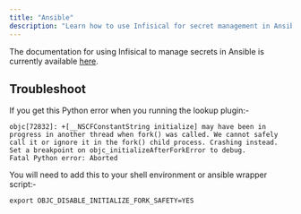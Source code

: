 ```yaml
---
title: "Ansible"
description: "Learn how to use Infisical for secret management in Ansible."
---
```


The documentation for using Infisical to manage secrets in Ansible is currently available [here](https://galaxy.ansible.com/ui/repo/published/infisical/vault/).

## Troubleshoot 

<Accordion title="I'm getting a error related to objc[72832]: +[__NSCFConstantString initialize]">
  If you get this Python error when you running the lookup plugin:-

  ```
  objc[72832]: +[__NSCFConstantString initialize] may have been in progress in another thread when fork() was called. We cannot safely call it or ignore it in the fork() child process. Crashing instead. Set a breakpoint on objc_initializeAfterForkError to debug.
  Fatal Python error: Aborted
  ```

  You will need to add this to your shell environment or ansible wrapper script:-

  ```
  export OBJC_DISABLE_INITIALIZE_FORK_SAFETY=YES
  ```
</Accordion>
